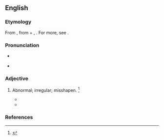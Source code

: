 ==English==

===Etymology===
From {{etyl|la|en}} {{m|la|abnormis}}, from {{m|la|ab-}} + {{m|la|norma||rule}}, {{suffix|en||ous}}. For more, see {{m|en|normal}}.

===Pronunciation===
* {{a|US}} {{IPA|en|/ˈæbˌnɔɹ.məs/|/əbˈnɔɹ.məs/}}
* {{audio|en|LL-Q1860 (eng)-Vealhurl-abnormous.wav|Audio (UK)}}

===Adjective===
{{en-adj}}

# {{lb|en|archaic}} Abnormal; irregular; misshapen. {{defdate|First attested in the mid 18<sup>th</sup> century.}}<ref name=SOED>{{R:SOED5|page=6}}</ref>
#* {{quote-book|en|year=1777|passage=Sir Toby Matthews was a character equally , if not of a more '''abnormous''' cast , than his suspected coadjutor|title=Antiquitates Sarisburienses: Or, The History and Antiquities of Old and New|author={{w|Edward Ledwich}}}}
#* {{quote-book|en|year=1840|passage=No branch , except in the '''abnormous''' cases , is given off from the common carotid between its origin and bifurcation|author=William Edmonds Horner|title=A Treatise on Special and General Anatomy - Volume 2}}

===References===
<references/>